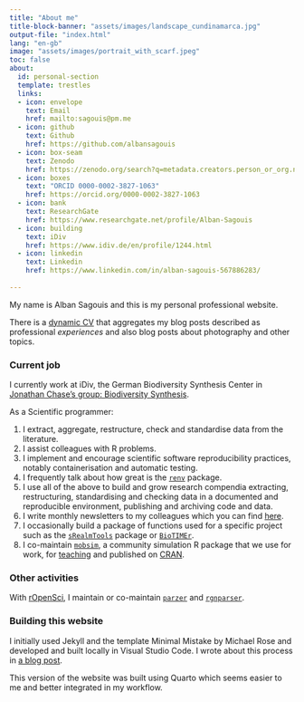 ```yaml
---
title: "About me"
title-block-banner: "assets/images/landscape_cundinamarca.jpg"
output-file: "index.html"
lang: "en-gb"
image: "assets/images/portrait_with_scarf.jpeg"
toc: false
about:
  id: personal-section
  template: trestles
  links:
  - icon: envelope
    text: Email
    href: mailto:sagouis@pm.me
  - icon: github
    text: Github
    href: https://github.com/albansagouis
  - icon: box-seam
    text: Zenodo
    href: https://zenodo.org/search?q=metadata.creators.person_or_org.name%3A%22Sagouis%2C%20Alban%22&l=list&p=1&s=10&sort=bestmatch
  - icon: boxes
    text: "ORCID 0000-0002-3827-1063"
    href: https://orcid.org/0000-0002-3827-1063
  - icon: bank
    text: ResearchGate
    href: https://www.researchgate.net/profile/Alban-Sagouis
  - icon: building
    text: iDiv
    href: https://www.idiv.de/en/profile/1244.html
  - icon: linkedin
    text: Linkedin
    href: https://www.linkedin.com/in/alban-sagouis-567886283/
      
---
```


[//]: # (This style section configures the size of the image banner)
<style>
#title-block-header {
  margin-block-end: 1rem;
  position: relative;
  margin-top: 3px;
  height: 280px;
}

.quarto-title-banner {
  margin-block-end: 1rem;
  position: relative;
  margin-top: -30px;
  height: 150%;
}
</style>

[//]: # (https://quarto.org/docs/websites/website-about.html#partial-page-content)
:::{#personal-section}

My name is Alban Sagouis and this is my personal professional website.

There is a [dynamic CV](cv.qmd) that aggregates my blog posts described as professional *experiences* and also blog posts about photography and other topics.

### Current job

I currently work at iDiv, the German Biodiversity Synthesis Center in [Jonathan Chase's group: Biodiversity Synthesis](https://www.idiv.de/en/groups-and-people/core-groups/synthesis.html).

As a Scientific programmer:

1.  I extract, aggregate, restructure, check and standardise data from the literature.
2.  I assist colleagues with R problems.
3.  I implement and encourage scientific software reproducibility practices, notably containerisation and automatic testing.
4.  I frequently talk about how great is the [`renv`](https://rstudio.github.io/renv/index.html) package.
5.  I use all of the above to build and grow research compendia extracting, restructuring, standardising and checking data in a documented and reproducible environment, publishing and archiving code and data.
6.  I write monthly newsletters to my colleagues which you can find [here](posts/tech-news/2023-07-21-tech-news-1/index.qmd).
7.  I occasionally build a package of functions used for a specific project such as the [`sRealmTools`](https://github.com/sRealmWG/sRealmTools) package or [`BioTIMEr`](https://github.com/bioTIMEHub/BioTIMEr).
8.  I co-maintain [`mobsim`](https://github.com/MoBiodiv/mobsim), a community simulation R package that we use for work, for [teaching](https://github.com/chase-lab/biodiv-patterns-course-2024/tree/main/week%202/3%20-%20Wednesday) and published on [CRAN](https://cran.r-project.org/package=mobsim).

:::

### Other activities

With [rOpenSci](https://ropensci.org), I maintain or co-maintain [`parzer`](https://docs.ropensci.org/parzer/) and [`rgnparser`](https://docs.ropensci.org/rgnparser/).

### Building this website

I initially used Jekyll and the template Minimal Mistake by Michael Rose and
developed and built locally in Visual Studio Code. I wrote about this process in
[a blog post](posts/2024-01-10-website-building-1/index.qmd). 

This version of the website was built using Quarto which seems easier to me and 
better integrated in my workflow.
